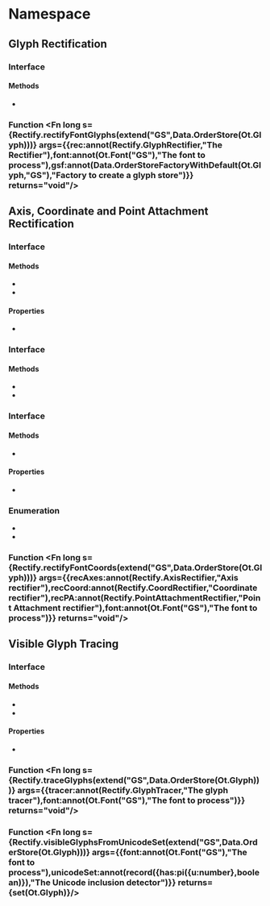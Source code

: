 
# Namespace <Decl s={Rectify}/>

## Glyph Rectification

### Interface <Decl s={Rectify.GlyphRectifier}/>

#### Methods

* <Method s={Rectify.GlyphRectifier.glyph} args={{from:Ot.Glyph}} returns={either(null,undefined,Ot.Glyph)}/>

### Function <Fn long s={Rectify.rectifyFontGlyphs(extend("GS",Data.OrderStore(Ot.Glyph)))} args={{rec:annot(Rectify.GlyphRectifier,"The Rectifier"),font:annot(Ot.Font("GS"),"The font to process"),gsf:annot(Data.OrderStoreFactoryWithDefault(Ot.Glyph,"GS"),"Factory to create a glyph store")}} returns="void"/>

## Axis, Coordinate and Point Attachment Rectification

### Interface <Decl s={Rectify.AxisRectifier}/>

#### Methods

* <Method s={Rectify.AxisRectifier.dim} args={{from:Ot.Var.Dim}} returns={either(null,undefined,Ot.Var.Dim)}/>
* <Method s={Rectify.AxisRectifier.axis} args={{from:Ot.Fvar.Dim}} returns={either(null,undefined,Ot.Fvar.Axis)}/>

#### Properties

* <Member readonly s={Rectify.AxisRectifier.addedAxes} type={readonly(array(Ot.Fvar.Axis))}/>

### Interface <Decl s={Rectify.CoordRectifier}/>

#### Methods

* <Method s={Rectify.CoordRectifier.coord} args={{from:Ot.Var.Value}} returns={Ot.Var.Value}/>
* <Method s={Rectify.CoordRectifier.cv} args={{from:Ot.Var.Value}} returns={Ot.Var.Value}/>

### Interface <Decl s={Rectify.PointAttachmentRectifier}/>

#### Methods

* <Method long s={Rectify.PointAttachmentRectifier.acceptOffset} args={{actual:record({x:Ot.Var.Value,y:Ot.Var.Value}),desired:record({x:Ot.Var.Value,y:Ot.Var.Value})}} returns={record({x:boolean,y:boolean})}/>

#### Properties

* <Member readonly s={Rectify.PointAttachmentRectifier.manner} type={Rectify.PointAttachmentRectifyManner}/>

### Enumeration <Decl s={Rectify.PointAttachmentRectifyManner}/>

* <Item s={Rectify.PointAttachmentRectifyManner.TrustAttachment}/>
* <Item s={Rectify.PointAttachmentRectifyManner.TrustCoordinate}/>

### Function <Fn long s={Rectify.rectifyFontCoords(extend("GS",Data.OrderStore(Ot.Glyph)))} args={{recAxes:annot(Rectify.AxisRectifier,"Axis rectifier"),recCoord:annot(Rectify.CoordRectifier,"Coordinate rectifier"),recPA:annot(Rectify.PointAttachmentRectifier,"Point Attachment rectifier"),font:annot(Ot.Font("GS"),"The font to process")}} returns="void"/>

## Visible Glyph Tracing

### Interface <Decl s={Rectify.GlyphTracer}/>

#### Methods

* <Method s={Rectify.GlyphTracer.has} args={{glyph:Ot.Glyph}} returns={boolean}/>
* <Method s={Rectify.GlyphTracer.add} args={{glyph:Ot.Glyph}} returns="void"/>

#### Properties

* <Member readonly s={Rectify.GlyphTracer.size} type={number}/>

### Function <Fn long s={Rectify.traceGlyphs(extend("GS",Data.OrderStore(Ot.Glyph)))} args={{tracer:annot(Rectify.GlyphTracer,"The glyph tracer"),font:annot(Ot.Font("GS"),"The font to process")}} returns="void"/>

### Function <Fn long s={Rectify.visibleGlyphsFromUnicodeSet(extend("GS",Data.OrderStore(Ot.Glyph)))} args={{font:annot(Ot.Font("GS"),"The font to process"),unicodeSet:annot(record({has:pi({u:number},boolean)}),"The Unicode inclusion detector")}} returns={set(Ot.Glyph)}/>
